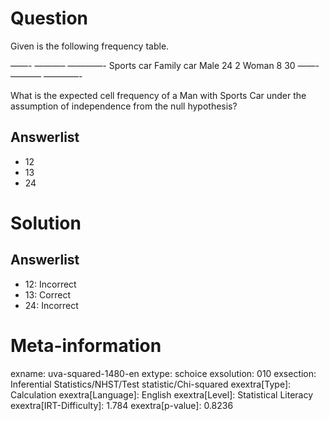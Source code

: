 Question
========

Given is the following frequency table.

  ------- ----------- ------------- Sports car Family car Male 24 2 Woman 8 30 ------- ----------- -------------

What is the expected cell frequency of a Man with Sports Car under the assumption of independence from the null hypothesis?

Answerlist
----------

* 12
* 13
* 24

Solution
========

Answerlist
----------

* 12: Incorrect
* 13: Correct
* 24: Incorrect

Meta-information
================
exname: uva-squared-1480-en
extype: schoice
exsolution: 010
exsection: Inferential Statistics/NHST/Test statistic/Chi-squared
exextra[Type]: Calculation
exextra[Language]: English
exextra[Level]: Statistical Literacy
exextra[IRT-Difficulty]: 1.784
exextra[p-value]: 0.8236
